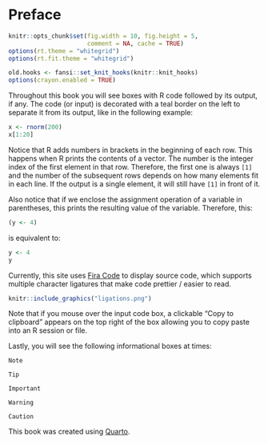# Preface

```r
knitr::opts_chunk$set(fig.width = 10, fig.height = 5,
                      comment = NA, cache = TRUE) 
options(rt.theme = "whitegrid")
options(rt.fit.theme = "whitegrid")
```

```r
old.hooks <- fansi::set_knit_hooks(knitr::knit_hooks)
options(crayon.enabled = TRUE)
```

Throughout this book you will see boxes with R code followed by its output, if any. The code (or input) is decorated with a teal border on the left to separate it from its output, like in the following example:

```r
x <- rnorm(200)
x[1:20]
```

Notice that R adds numbers in brackets in the beginning of each row. This happens when R prints the contents of a vector. The number is the integer index of the first element in that row. Therefore, the first one is always `[1]` and the number of the subsequent rows depends on how many elements fit in each line. If the output is a single element, it will still have `[1]` in front of it.  

Also notice that if we enclose the assignment operation of a variable in parentheses, this prints the resulting value of the variable. Therefore, this:

```r
(y <- 4)
```

is equivalent to:

```r
y <- 4
y
```

Currently, this site uses [Fira Code](https://github.com/tonsky/FiraCode) to display source code, 
which supports multiple character ligatures that make code prettier / easier to read.

```r
knitr::include_graphics("ligations.png")
```

Note that if you mouse over the input code box, a clickable "Copy to clipboard" appears on the top right of the box allowing you to copy paste into an R session or file.

Lastly, you will see the following informational boxes at times:

```block
Note
```

```block
Tip
```

```block
Important
```

```block
Warning
```

```block
Caution
```

This book was created using [Quarto](https://quarto.org).
<br>  
